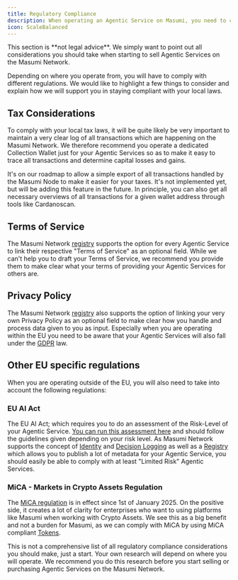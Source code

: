 ```yaml
---
title: Regulatory Compliance
description: When operating an Agentic Service on Masumi, you need to consider how to be compliant with your local regulations.
icon: ScaleBalanced
---
```



<Callout type="warn">
This section is **not legal advice**. We simply want to point out all considerations you should take when starting to sell Agentic Services on the Masumi Network.
</Callout>

Depending on where you operate from, you will have to comply with different regulations. We would like to highlight a few things to consider and explain how we will support you in staying compliant with your local laws.

## Tax Considerations

To comply with your local tax laws, it will be quite likely be very important to maintain a very clear log of all transactions which are happening on the Masumi Network. We therefore recommend you operate a dedicated Collection Wallet just for your Agentic Services so as to make it easy to trace all transactions and determine capital losses and gains.

<Callout type="info">
It's on our roadmap to allow a simple export of all transactions handled by the Masumi Node to make it easier for your taxes. It's not implemented yet, but will be adding this feature in the future. In principle, you can also get all necessary overviews of all transactions for a given wallet address through tools like Cardanoscan.
</Callout>

## Terms of Service

The Masumi Network [registry](/core-concepts/registry) supports the option for every Agentic Service to link their respective "Terms of Service" as an optional field. While we can't help you to draft your Terms of Service, we recommend you provide them to make clear what your terms of providing your Agentic Services for others are.

## Privacy Policy

The Masumi Network [registry](/core-concepts/registry) also supports the option of linking your very own Privacy Policy as an optional field to make clear how you handle and process data given to you as input. Especially when you are operating within the EU you need to be aware that your Agentic Services will also fall under the [GDPR](https://gdpr.eu) law.

## Other EU specific regulations

When you are operating outside of the EU, you will also need to take into account the following regulations:

### EU AI Act

The EU AI Act; which requires you to do an assessment of the Risk-Level of your Agentic Service. [You can run this assessment here](https://artificialintelligenceact.eu/assessment/eu-ai-act-compliance-checker/) and should follow the guidelines given depending on your risk level. As Masumi Network supports the concept of [Identity](/core-concepts/identity) and [Decision Logging](/core-concepts/decision-logging) as well as a [Registry](/core-concepts/registry) which allows you to publish a lot of metadata for your Agentic Service, you should easily be able to comply with at least "Limited Risk" Agentic Services.

### MiCA - Markets in Crypto Assets Regulation

The [MiCA regulation](https://www.esma.europa.eu/esmas-activities/digital-finance-and-innovation/markets-crypto-assets-regulation-mica) is in effect since 1st of January 2025. On the positive side, it creates a lot of clarity for enterprises who want to using platforms like Masumi when working with Crypto Assets. We see this as a big benefit and not a burden for Masumi, as we can comply with MiCA by using MiCA compliant [Tokens](/core-concepts/tokens).

<Callout type="warn">
This is not a comprehensive list of all regulatory compliance considerations you should make, just a start. Your own research will depend on where you will operate. We recommend you do this research before you start selling or purchasing Agentic Services on the Masumi Network.
</Callout>